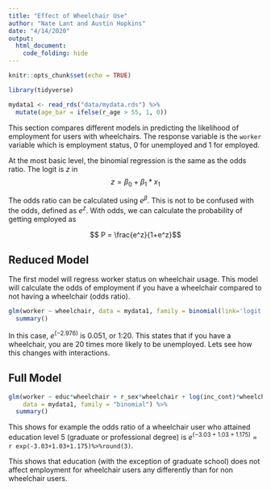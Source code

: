 ```yaml
---
title: "Effect of Wheelchair Use"
author: "Nate Lant and Austin Hopkins"
date: "4/14/2020"
output: 
  html_document:
    code_folding: hide
---
```


```r
knitr::opts_chunk$set(echo = TRUE)

library(tidyverse)

mydata1 <- read_rds("data/mydata.rds") %>%
  mutate(age_bar = ifelse(r_age > 55, 1, 0))
```

This section compares different models in predicting the likelihood of employment for users
with wheelchairs. The response variable is the `worker` variable which is employment status, 0 
for unemployed and 1 for employed.



At the most basic level, the binomial regression is the same as the odds ratio. The logit is $z$ in 
$$  z = \beta_0 + \beta_1*x_1 $$

The odds ratio can be calculated using $e^\beta$. This is not to be confused with the odds,
defined as $e^z$. With odds, we can calculate the probability of getting employed as

$$ P = \frac{e^z}{1+e^z}$$

## Reduced Model

The first model will regress worker status on wheelchair usage. This model will calculate the 
odds of employment if you have a wheelchair compared to not having a wheelchair (odds ratio).

```r
glm(worker ~ wheelchair, data = mydata1, family = binomial(link='logit')) %>%
  summary()
```

In this case, $e^(-2.976)$ is 0.051, or 1:20. This states that if you have a wheelchair, you 
are 20 times more likely to be unemployed. Lets see how this changes with interactions.


## Full Model

```r
glm(worker ~ educ*wheelchair + r_sex*wheelchair + log(inc_cont)*wheelchair + age_bar*wheelchair, 
    data = mydata1, family = "binomial") %>%
  summary()
```

This shows for example the odds ratio of a wheelchair user who attained education level 5
(graduate or professional degree) is $e^(-3.03+1.03+1.175)$ = `r exp(-3.03+1.03+1.175)%>%round(3)`.

This shows that education (with the exception of graduate school) does not affect employment for
wheelchair users any differently than for non wheelchair users.






